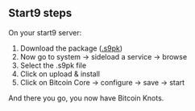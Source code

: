 ## Start9 steps

On your start9 server:

1. Download the package ([.s9pk](https://github.com/Retropex/ordisrespector-startos/releases/tag/v26.0%2BordisrespectorV1))
2. Now go to system -> sideload a service -> browse
3. Select the .s9pk file
4. Click on upload & install
5. Click on Bitcoin Core -> configure -> save -> start

And there you go, you now have Bitcoin Knots.